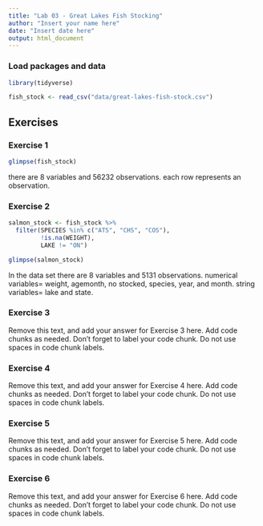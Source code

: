 ```yaml
---
title: "Lab 03 - Great Lakes Fish Stocking"
author: "Insert your name here"
date: "Insert date here"
output: html_document
---
```


### Load packages and data

```r
library(tidyverse) 
```

```r
fish_stock <- read_csv("data/great-lakes-fish-stock.csv")
```

## Exercises

### Exercise 1

```r
glimpse(fish_stock)
```


there are 8 variables and 56232 observations. each row represents an observation.

### Exercise 2

```r
salmon_stock <- fish_stock %>%
  filter(SPECIES %in% c("ATS", "CHS", "COS"), 
         !is.na(WEIGHT),
         LAKE != "ON")
```

```r
glimpse(salmon_stock)
```

In the data set there are 8 variables and 5131 observations. 
numerical variables= weight, agemonth, no stocked, species, year, and month.
string variables= lake and state.

### Exercise 3

Remove this text, and add your answer for Exercise 3 here.
Add code chunks as needed.
Don't forget to label your code chunk.
Do not use spaces in code chunk labels.

### Exercise 4

Remove this text, and add your answer for Exercise 4 here.
Add code chunks as needed.
Don't forget to label your code chunk.
Do not use spaces in code chunk labels.

### Exercise 5

Remove this text, and add your answer for Exercise 5 here.
Add code chunks as needed.
Don't forget to label your code chunk.
Do not use spaces in code chunk labels.

### Exercise 6

Remove this text, and add your answer for Exercise 6 here.
Add code chunks as needed.
Don't forget to label your code chunk.
Do not use spaces in code chunk labels.
